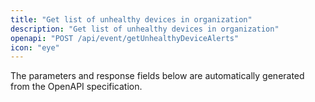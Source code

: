 ```yaml
---
title: "Get list of unhealthy devices in organization"
description: "Get list of unhealthy devices in organization"
openapi: "POST /api/event/getUnhealthyDeviceAlerts"
icon: "eye"
---
```


<Note>
The parameters and response fields below are automatically generated from the OpenAPI specification.
</Note>
